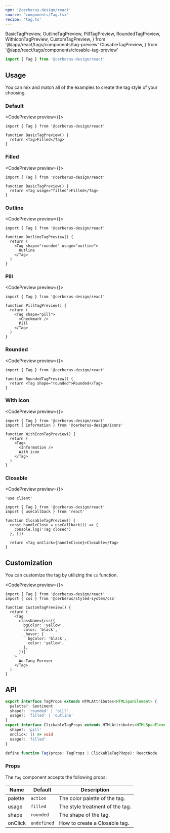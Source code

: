 ```yaml
---
npm: '@cerberus-design/react'
source: 'components/Tag.tsx'
recipe: 'tag.ts'
---
```


  BasicTagPreview,
  OutlineTagPreview,
  PillTagPreview,
  RoundedTagPreview,
  WithIconTagPreview,
  CustomTagPreview,
} from '@/app/react/tags/components/tag-preview'
  ClosableTagPreview,
} from '@/app/react/tags/components/closable-tag-preview'

```ts
import { Tag } from '@cerberus-design/react'
```

## Usage

You can mix and match all of the examples to create the tag style of your choosing.

### Default

<CodePreview preview={<BasicTagPreview />}>
```tsx title="tag.tsx"
import { Tag } from '@cerberus-design/react'

function BasicTagPreview() {
  return <Tag>Filled</Tag>
}
```
</CodePreview>

### Filled

<CodePreview preview={<BasicTagPreview />}>
```tsx title="tag.tsx"
import { Tag } from '@cerberus-design/react'

function BasicTagPreview() {
  return <Tag usage="filled">Filled</Tag>
}
```
</CodePreview>

### Outline

<CodePreview preview={<OutlineTagPreview />}>
```tsx title="tag.tsx"
import { Tag } from '@cerberus-design/react'

function OutlineTagPreview() {
  return (
    <Tag shape="rounded" usage="outline">
      Outline
    </Tag>
  )
}
```
</CodePreview>

### Pill

<CodePreview preview={<PillTagPreview />}>
```tsx title="tag.tsx"
import { Tag } from '@cerberus-design/react'

function PillTagPreview() {
  return (
    <Tag shape="pill">
      <Checkmark />
      Pill
    </Tag>
  )
}
```
</CodePreview>

### Rounded

<CodePreview preview={<RoundedTagPreview />}>
```tsx title="tag.tsx"
import { Tag } from '@cerberus-design/react'

function RoundedTagPreview() {
  return <Tag shape="rounded">Rounded</Tag>
}
```
</CodePreview>

### With Icon

<CodePreview preview={<WithIconTagPreview />}>
```tsx title="tag.tsx"
import { Tag } from '@cerberus-design/react'
import { Information } from '@cerberus-design/icons'

function WithIconTagPreview() {
  return (
    <Tag>
      <Information />
      With icon
    </Tag>
  )
}
```
</CodePreview>

### Closable

<CodePreview preview={<ClosableTagPreview />}>
```tsx title="tag.tsx" {11}
'use client'

import { Tag } from '@cerberus-design/react'
import { useCallback } from 'react'

function ClosableTagPreview() {
  const handleClose = useCallback(() => {
    console.log('Tag closed')
  }, [])

  return <Tag onClick={handleClose}>Closable</Tag>
}
```
</CodePreview>

## Customization

You can customize the tag by utilizing the `cx` function.

<CodePreview preview={<CustomTagPreview />}>
```tsx title="tag.tsx"
import { Tag } from '@cerberus-design/react'
import { css } from '@cerberus/styled-system/css'

function CustomTagPreview() {
  return (
    <Tag
      className={css({
        bgColor: 'yellow',
        color: 'black',
        _hover: {
          bgColor: 'black',
          color: 'yellow',
        },
      })}
    >
      Wu-Tang Forever
    </Tag>
  )
}
```
</CodePreview>

## API

```ts showLineNumbers=false
export interface TagProps extends HTMLAttributes<HTMLSpanElement> {
  palette?: Sentiment
  shape?: 'rounded' | 'pill'
  usage?: 'filled' | 'outline'
}
export interface ClickableTagProps extends HTMLAttributes<HTMLSpanElement> {
  shape?: 'pill'
  onClick: () => void
  usage?: 'filled'
}

define function Tag(props: TagProps | ClickableTagPRops): ReactNode
````

### Props

The `Tag` component accepts the following props:

| Name     | Default | Description                            |
| -------- | ------- | -------------------------------------- |
| palette  | `action`   | The color palette of the tag. |
| usage    | `filled`    | The style treatment of the tag.    |
| shape    | `rounded`    | The shape of the tag.              |
| onClick  | `undefined` | How to create a Closable tag.         |
